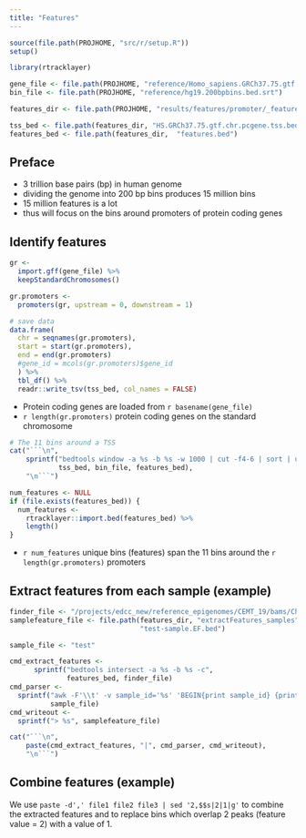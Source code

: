 ```yaml
---
title: "Features"
---
```


```r
source(file.path(PROJHOME, "src/r/setup.R"))
setup()

library(rtracklayer)
```

```r
gene_file <- file.path(PROJHOME, "reference/Homo_sapiens.GRCh37.75.gtf.chr.pcgene")
bin_file <- file.path(PROJHOME, "reference/hg19.200bpbins.bed.srt")

features_dir <- file.path(PROJHOME, "results/features/promoter/_features")

tss_bed <- file.path(features_dir, "HS.GRCh37.75.gtf.chr.pcgene.tss.bed")
features_bed <- file.path(features_dir,  "features.bed")
```

## Preface

- 3 trillion base pairs (bp) in human genome
- dividing the genome into 200 bp bins produces 15 million bins
- 15 million features is a lot
- thus will focus on the bins around promoters of protein coding genes

## Identify features

```r
gr <-
  import.gff(gene_file) %>%
  keepStandardChromosomes()

gr.promoters <-
  promoters(gr, upstream = 0, downstream = 1)

# save data
data.frame(
  chr = seqnames(gr.promoters),
  start = start(gr.promoters),
  end = end(gr.promoters)
  #gene_id = mcols(gr.promoters)$gene_id
  ) %>%
  tbl_df() %>%
  readr::write_tsv(tss_bed, col_names = FALSE)
```

- Protein coding genes are loaded from `r basename(gene_file)`
- `r length(gr.promoters)` protein coding genes on the standard chromosome

```r
# The 11 bins around a TSS
cat("```\n",
    sprintf("bedtools window -a %s -b %s -w 1000 | cut -f4-6 | sort | uniq | bedtools sort -i - > %s",
            tss_bed, bin_file, features_bed),
    "\n```")
```

```r
num_features <- NULL
if (file.exists(features_bed)) {
  num_features <-
    rtracklayer::import.bed(features_bed) %>%
    length()
}
```

- `r num_features` unique bins (features) span the 11 bins around the
  `r length(gr.promoters)` promoters

## Extract features from each sample (example)

```r
finder_file <- "/projects/edcc_new/reference_epigenomes/CEMT_19/bams/ChIP-Seq/H3K4me3/FindER.1.0.0b/A33074.H3K4me3.merge_bwa.hg19a.A33074_2_lanes_dupsFlagged.v.A33079.Input.FDR_0.05.FindER.bed.gz"
samplefeature_file <- file.path(features_dir, "extractFeatures_samples",
                                "test-sample.EF.bed")

sample_file <- "test"
```

```r
cmd_extract_features <-
      sprintf("bedtools intersect -a %s -b %s -c",
              features_bed, finder_file)
cmd_parser <-
  sprintf("awk -F'\\t' -v sample_id='%s' 'BEGIN{print sample_id} {print $NF}'",
          sample_file)
cmd_writeout <-
  sprintf("> %s", samplefeature_file)

cat("```\n",
    paste(cmd_extract_features, "|", cmd_parser, cmd_writeout),
    "\n```")
```

## Combine features (example)

We use `paste -d',' file1 file2 file3 | sed '2,$$s|2|1|g'` to combine the extracted features and to replace bins which overlap 2 peaks (feature value = 2) with a value of 1.
